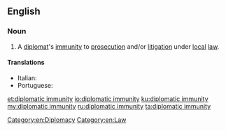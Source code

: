 ==English==

===Noun===
{{en-noun|-|head=[[diplomatic]] [[immunity]]}}

# A [[diplomat]]'s [[immunity]] to [[prosecution]] and/or [[litigation]] under [[local]] [[law]].

====Translations====
{{trans-top|diplomat's legal immunity}}
* Italian: {{t-|it|immunità diplomatica|f}}
* Portuguese: {{t-|pt|imunidade diplomática|f}}
{{trans-mid}}
{{trans-bottom}}

[[Category:en:Diplomacy]]
[[Category:en:Law]]

[[et:diplomatic immunity]]
[[io:diplomatic immunity]]
[[ku:diplomatic immunity]]
[[my:diplomatic immunity]]
[[ru:diplomatic immunity]]
[[ta:diplomatic immunity]]
